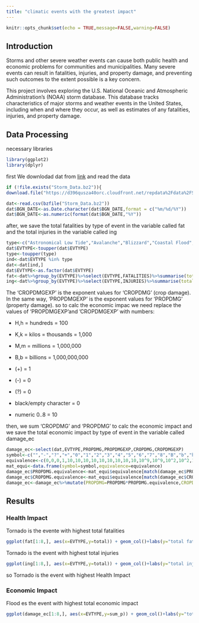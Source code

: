 ```yaml
---
title: "climatic events with the greatest impact"
---
```


```r
knitr::opts_chunk$set(echo = TRUE,message=FALSE,warning=FALSE)
```

## Introduction 

Storms and other severe weather events can cause both public health and economic problems for communities and municipalities. Many severe events can result in fatalities, injuries, and property damage, and preventing such outcomes to the extent possible is a key concern.

This project involves exploring the U.S. National Oceanic and Atmospheric Administration's (NOAA) storm database. This database tracks characteristics of major storms and weather events in the United States, including when and where they occur, as well as estimates of any fatalities, injuries, and property damage.

## Data Processing 

necessary libraries

```r
library(ggplot2)
library(dplyr)
```

first We downlodad dat from  [link](https://d396qusza40orc.cloudfront.net/repdata%2Fdata%2FStormData.csv.bz2 "Storm Data") and read the data 
```r
if (!file.exists("Storm_Data.bz2")){
download.file("https://d396qusza40orc.cloudfront.net/repdata%2Fdata%2FStormData.csv.bz2","Storm_Data.bz2")}

dat<-read.csv(bzfile("Storm_Data.bz2"))
dat$BGN_DATE<-as.Date.character(dat$BGN_DATE,format = c("%m/%d/%Y"))
dat$BGN_DATE<-as.numeric(format(dat$BGN_DATE,"%Y"))

```

after, we save the total fatalities by type of event in the variable called fat and the total injuries in the variable called ing
```r
type<-c("Astronomical Low Tide","Avalanche","Blizzard","Coastal Flood","Cold/Wind Chill","Debris Flow","Dense Fog","Dense Smoke","Drought","Dust Devil","Dust Devil","Excessive Heat","Extreme Cold/Wind Chill","Flash Flood","Flood","Freezing Fog","Frost/Freeze","Funnel Cloud","Hail","Heat","Heavy Rain","Heavy Snow","High Surf","High Wind","Hurricane/Typhoon","Ice Storm","Lakeshore Flood","Lake-Effect Snow","Lightning","Marine Hail","Marine High Wind","Marine Strong Wind","Marine Thunderstorm Wind","Rip Current","Seiche","Sleet","Storm Tide","Strong Wind","Thunderstorm Wind","Tornado","Tropical Depression","Tropical Storm","Tsunami","Volcanic Ash","Waterspout","Wildfire","Winter Storm","Winter Weather")
dat$EVTYPE<-toupper(dat$EVTYPE)
type<-toupper(type)
ind<-dat$EVTYPE %in% type
dat<-dat[ind,]
dat$EVTYPE<-as.factor(dat$EVTYPE)
fat<-dat%>%group_by(EVTYPE)%>%select(EVTYPE,FATALITIES)%>%summarise(total=sum(FATALITIES))%>%arrange(-total)
ing<-dat%>%group_by(EVTYPE)%>%select(EVTYPE,INJURIES)%>%summarise(total=sum(INJURIES))%>%arrange(-total)

```
The 'CROPDMGEXP' is the exponent values for 'CROPDMG' (crop damage). In the same way, 'PROPDMGEXP' is the exponent values for 'PROPDMG' (property damage). so to calc the economic impac we need replace the values of 'PROPDMGEXP'and 'CROPDMGEXP' with numbers:

* H,h = hundreds = 100

* K,k = kilos = thousands = 1,000

* M,m = millions = 1,000,000

* B,b = billions = 1,000,000,000

* (+) = 1

* (-) = 0

* (?) = 0

* black/empty character = 0

* numeric 0..8 = 10

then, we sum 'CROPDMG' and 'PROPDMG' to calc the economic impact and we save the total economic impact by type of event in the variable called damage_ec

```r

damage_ec<-select(dat,EVTYPE,PROPDMG,PROPDMGEXP,CROPDMG,CROPDMGEXP)
symbol<-c("","-","?","+","0","1","2","3","4","5","6","7","8","B","b","h","H","k","K","m","M")
equivalence<-c(0,0,0,1,10,10,10,10,10,10,10,10,10,10^9,10^9,10^2,10^2,10^3,10^3,10^6,10^6)
mat_equi<-data.frame(symbol=symbol,equivalence=equivalence)
damage_ec$PROPDMG.equivalence<-mat_equi$equivalence[match(damage_ec$PROPDMGEXP,mat_equi$symbol)]
damage_ec$CROPDMG.equivalence<-mat_equi$equivalence[match(damage_ec$CROPDMGEXP,mat_equi$symbol)]
damage_ec<-damage_ec%>%mutate(PROPDMG=PROPDMG*PROPDMG.equivalence,CROPDMG=CROPDMG*CROPDMG.equivalence)%>%mutate(tot_DMG=PROPDMG+CROPDMG)%>%group_by(EVTYPE)%>%summarise(sum_p=sum(tot_DMG))%>%arrange(-sum_p)

```

## Results 

### Health Impact 
Tornado is the evente with highest total fatalities 
```r
ggplot(fat[1:8,], aes(x=EVTYPE,y=total)) + geom_col()+labs(y="total fatalities",title="8 events with highest total fatalities")+theme(axis.text.x = element_text(angle = 90,hjust = 1))
```

Tornado is the event with highest total injuries
```r
ggplot(ing[1:8,], aes(x=EVTYPE,y=total)) + geom_col()+labs(y="total injuries",title="8 events with highest total injuries")+theme(axis.text.x = element_text(angle = 90,hjust = 1))
```

so Tornado is the event with highest Health Impact

### Economic Impact 

Flood es the event with highest total economic impact
```r
ggplot(damage_ec[1:8,], aes(x=EVTYPE,y=sum_p)) + geom_col()+labs(y="total economic impact",title="8 events with highest total economic impact")+theme(axis.text.x = element_text(angle = 90,hjust = 1))
```

